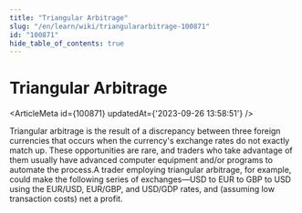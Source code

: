 ```yaml
---
title: "Triangular Arbitrage"
slug: "/en/learn/wiki/triangulararbitrage-100871"
id: "100871"
hide_table_of_contents: true
---
```



# Triangular Arbitrage

<ArticleMeta id={100871} updatedAt={'2023-09-26 13:58:51'} />
<div className='border-solid border-b border-t-0 my-4 border-[var(--ifm-color-gray-300)]' />

Triangular arbitrage is the result of a discrepancy between three foreign currencies that occurs when the currency's exchange rates do not exactly match up. These opportunities are rare, and traders who take advantage of them usually have advanced computer equipment and/or programs to automate the process.A trader employing triangular arbitrage, for example, could make the following series of exchanges—USD to EUR to GBP to USD using the EUR/USD, EUR/GBP, and USD/GDP rates, and (assuming low transaction costs) net a profit.
